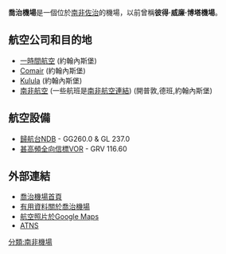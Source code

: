 {{Unreferenced|time=2019-01-20T20:58:58+00:00}}
{{NoteTA
|G1=People
|G2=Country
}}
{{Infobox Airport |
 airport_name = 喬治機場<br />{{lang|en|George Airport}}|
 type = 民用|
 run by = [[南非機場公司|南非機場公司]] |
 city = [[南非|南非]][[喬治_(西開普省)|佐治]] |
 elevation =  |
 IATA = GRJ |
 ICAO = FAGG |
 coordinates  = {{coord|34|00|24|S|22|22|51|E|type:airport}}|
 runway1_heading = 11/29 |
 runway1_feet = 6,561 |
 runway1_meter = 2,000 |
 runway1_surface = 柏油 |
 runway2_heading = 2/20<br>關閉中 |
 runway2_feet = 4,002 |
 runway2_meter = 1,220 |
 runway2_surface = 柏油 |
}}
'''喬治機場'''{{Airport codes|GRJ|FAGG}}是一個位於[[南非|南非]][[喬治_(西開普省)|佐治]]的機場，以前曾稱'''彼得·威廉·博塔機場'''。

==航空公司和目的地==
*[[一時間航空|一時間航空]] (約翰內斯堡)
*[[Comair_(南非)|Comair]] (約翰內斯堡)
*[[Kulula.com|Kulula]] (約翰內斯堡)
*[[南非航空|南非航空]] (一些航班是[[南非航空連結|南非航空連結]]) (開普敦,德班,約翰內斯堡)

==航空設備==
* [[歸航台|歸航台]]NDB - GG260.0 & GL 237.0
* [[甚高頻全向信標|甚高頻全向信標]]VOR - GRV 116.60

==外部連結==
* [https://web.archive.org/web/20071130050433/http://www.airports.co.za/home.asp?pid=337 喬治機場首頁]
* [https://web.archive.org/web/20090520165651/http://africa.cwsurf.de/George.htm 有用資料關於喬治機場]
* [http://maps.google.com/maps?ll=-34.005001,22.379494&z=3&t=k 航空照片於Google Maps]{{Wayback|url=http://maps.google.com/maps?ll=-34.005001,22.379494&z=3&t=k |date=20110804221107 }}
* [http://www.atns.co.za/ ATNS]{{Wayback|url=http://www.atns.co.za/ |date=20160811074542 }}

[[分類:南非機場|分類:南非機場]]